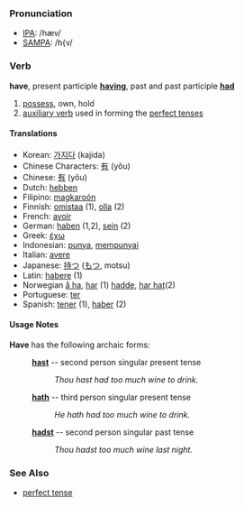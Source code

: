 === Pronunciation ===
*[[w:IPA|IPA]]: /hæv/
*[[w:SAMPA|SAMPA]]: /h{v/

=== Verb ===
'''have''', present participle '''[[having]]''', past and past participle '''[[had]]'''

# [[possess]], own, hold
# [[auxiliary verb]] used in forming the [[perfect tense]]s

==== Translations ====
*Korean: [[가지다]] (kajida)
*Chinese Characters: [[有]] (yǒu)
*Chinese: [[有]] (yǒu)
*Dutch: [[hebben]]
*Filipino: [[magkaroón]]
*Finnish: [[omistaa]] (1), [[olla]] (2)
*French: [[avoir]]
*German: [[haben]] (1,2), [[sein]] (2)
*Greek: [[έχω]]
*Indonesian: [[punya]], [[punya|mempunyai]]
*Italian: [[avere]]
*Japanese: [[持つ]] ([[もつ]], motsu)
*Latin: [[habere]] (1)
*Norwegian [[å ha]], [[har]] (1) [[hadde]], [[har hat]](2)
*Portuguese: [[ter]]
*Spanish: [[tener]] (1), [[haber]] (2)

====Usage Notes====
'''Have''' has the following archaic forms:

: '''[[hast]]''' -- second person singular present tense
:: ''Thou hast had too much wine to drink.''
: '''[[hath]]''' -- third person singular present tense
:: ''He hath had too much wine to drink.''
: '''[[hadst]]''' -- second person singular past tense
:: ''Thou hadst too much wine last night.''

===See Also===
*[[perfect tense]]
